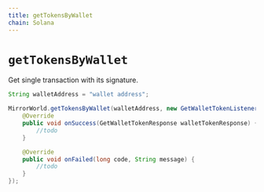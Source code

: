 ```yaml
---
title: getTokensByWallet
chain: Solana
---
```


# `getTokensByWallet`
Get single transaction with its signature.

```java
String walletAddress = "wallet address";

MirrorWorld.getTokensByWallet(walletAddress, new GetWalletTokenListener() {
    @Override
    public void onSuccess(GetWalletTokenResponse walletTokenResponse) {
        //todo
    }

    @Override
    public void onFailed(long code, String message) {
        //todo
    }
});
```
